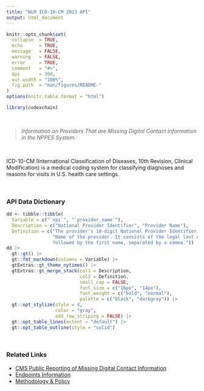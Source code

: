 ```yaml
---
title: "NLM ICD-10-CM 2023 API"
output: html_document
---
```


```r
knitr::opts_chunk$set(
  collapse  = TRUE,
  echo      = TRUE, 
  message   = FALSE, 
  warning   = FALSE,
  error     = TRUE,
  comment   = "#>",
  dpi       = 300, 
  out.width = "100%",
  fig.path  = "man/figures/README-"
)
options(knitr.table.format = "html")
```

```r
library(codexchain)
```

<br>

> *Information on Providers That are Missing Digital Contact Information in the NPPES System.*

<br>

ICD-10-CM (International Classification of Diseases, 10th Revision, Clinical Modification) is a medical coding system for classifying diagnoses and reasons for visits in U.S. health care settings.

<br>

### API Data Dictionary

```r
dd <- tibble::tibble(
  Variable = c("`npi`", "`provider_name`"),
  Description = c("National Provider Identifier", "Provider Name"),
  Definition = c("The provider's 10-digit National Provider Identifier.", 
                 "Name of the provider. It consists of the legal last name 
                 followed by the first name, separated by a comma."))
dd |> 
  gt::gt() |> 
  gt::fmt_markdown(columns = Variable) |> 
  gtExtras::gt_theme_nytimes() |> 
  gtExtras::gt_merge_stack(col1 = Description, 
                           col2 = Definition,
                           small_cap = FALSE,
                           font_size = c("16px", "14px"),
                           font_weight = c("bold", "normal"),
                           palette = c("black", "darkgray")) |> 
  gt::opt_stylize(style = 4, 
                  color = "gray", 
                  add_row_striping = FALSE) |> 
  gt::opt_table_lines(extent = "default") |> 
  gt::opt_table_outline(style = "solid")
```

<br>

### Related Links

   - [CMS Public Reporting of Missing Digital Contact Information](https://data.cms.gov/provider-compliance/public-reporting-of-missing-digital-contact-information)
   - [Endpoints Information](https://nppes.cms.hhs.gov/webhelp/nppeshelp/HEALTH%20INFORMATION%20EXCHANGE.html)
   - [Methodology & Policy](https://data.cms.gov/sites/default/files/2021-12/8eb2b4bf-6e5f-4e05-bcdb-39c07ad8f77a/Missing_Digital_Contact_Info_Methods%20.pdf)

<br><br>
